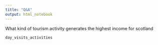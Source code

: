 ```yaml
---
title: "Q&A"
output: html_notebook
---
```


What kind of tourism activity generates the highest income for scotland
```r
day_visits_activities
```


